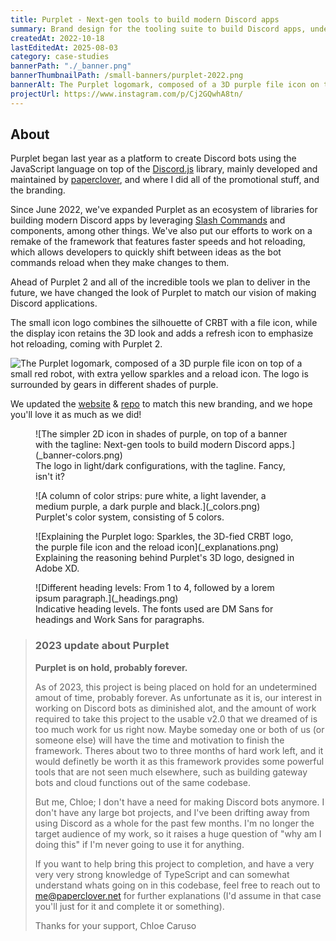 ```yaml
---
title: Purplet - Next-gen tools to build modern Discord apps
summary: Brand design for the tooling suite to build Discord apps, under the CRBT umbrella.
createdAt: 2022-10-18
lastEditedAt: 2025-08-03
category: case-studies
bannerPath: "./_banner.png"
bannerThumbnailPath: /small-banners/purplet-2022.png
bannerAlt: The Purplet logomark, composed of a 3D purple file icon on top of a small red robot, with extra yellow sparkles and a reload icon. The logo is surrounded by gears in different shades of purple.
projectUrl: https://www.instagram.com/p/Cj2GQwhA8tn/
---
```


## About

Purplet began last year as a platform to create Discord bots using the JavaScript language on top of the [Discord.js](https://discord.js.org/) library, mainly developed and maintained by [paperclover](https://papercllover.net), and where I did all of the promotional stuff, and the branding.

Since June 2022, we've expanded Purplet as an ecosystem of libraries for building modern Discord apps by leveraging [Slash Commands](https://discord.com/blog/slash-commands-permissions-discord-apps-bots) and components, among other things. We've also put our efforts to work on a remake of the framework that features faster speeds and hot reloading, which allows developers to quickly shift between ideas as the bot commands reload when they make changes to them.

Ahead of Purplet 2 and all of the incredible tools we plan to deliver in the future, we have changed the look of Purplet to match our vision of making Discord applications.

The small icon logo combines the silhouette of CRBT with a file icon, while the display icon retains the 3D look and adds a refresh icon to emphasize hot reloading, coming with Purplet 2.

![The Purplet logomark, composed of a 3D purple file icon on top of a small red robot, with extra yellow sparkles and a reload icon. The logo is surrounded by gears in different shades of purple.](_banner.png)

We updated the [website](https://purplet.js.org) & [repo](https://github.com/CRBT-Team/Purplet) to match this new branding, and we hope you'll love it as much as we did!

<figure>
![The simpler 2D icon in shades of purple, on top of a banner with the tagline: Next-gen tools to build modern Discord apps.](_banner-colors.png)

<figcaption>
  The logo in light/dark configurations, with the tagline. Fancy, isn't it?
</figcaption>
</figure>

<figure>
![A column of color strips: pure white, a light lavender, a medium purple, a dark purple and black.](_colors.png)

<figcaption>
  Purplet's color system, consisting of 5 colors.
</figcaption>
</figure>

<figure>
![Explaining the Purplet logo: Sparkles, the 3D-fied CRBT logo, the purple file icon and the reload icon](_explanations.png)

<figcaption>
  Explaining the reasoning behind Purplet's 3D logo, designed in Adobe XD.
</figcaption>
</figure>

<figure>
![Different heading levels: From 1 to 4, followed by a lorem ipsum paragraph.](_headings.png)

<figcaption>
  Indicative heading levels. The fonts used are DM Sans for headings and Work Sans for paragraphs.
</figcaption>
</figure>

> ### 2023 update about Purplet
>
> **Purplet is on hold, probably forever.**
>
> As of 2023, this project is being placed on hold for an undetermined amout of time, probably forever. As unfortunate as it is, our interest in working on Discord bots as diminished alot, and the amount of work required to take this project to the usable v2.0 that we dreamed of is too much work for us right now. Maybe someday one or both of us (or someone else) will have the time and motivation to finish the framework. Theres about two to three months of hard work left, and it would definetly be worth it as this framework provides some powerful tools that are not seen much elsewhere, such as building gateway bots and cloud functions out of the same codebase.
>
> But me, Chloe; I don't have a need for making Discord bots anymore. I don't have any large bot projects, and I've been drifting away from using Discord as a whole for the past few months. I'm no longer the target audience of my work, so it raises a huge question of "why am I doing this" if I'm never going to use it for anything.
>
> If you want to help bring this project to completion, and have a very very very strong knowledge of TypeScript and can somewhat understand whats going on in this codebase, feel free to reach out to me@paperclover.net for further explanations (I'd assume in that case you'll just for it and complete it or something).
>
> Thanks for your support,
> Chloe Caruso
